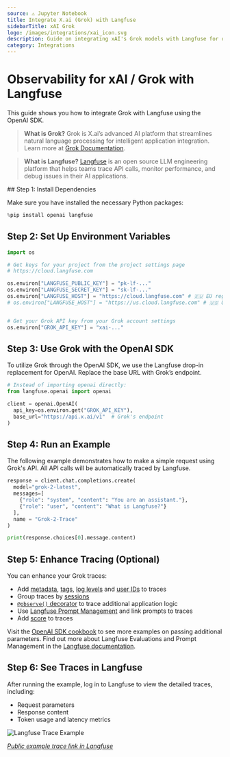```yaml
---
source: ⚠️ Jupyter Notebook
title: Integrate X.ai (Grok) with Langfuse
sidebarTitle: xAI Grok
logo: /images/integrations/xai_icon.svg
description: Guide on integrating xAI's Grok models with Langfuse for observability.
category: Integrations
---
```


# Observability for xAI / Grok with Langfuse

This guide shows you how to integrate Grok with Langfuse using the OpenAI SDK.

> **What is Grok?** Grok is X.ai’s advanced AI platform that streamlines natural language processing for intelligent application integration. Learn more at [Grok Documentation](https://docs.x.ai/docs).

> **What is Langfuse?** [Langfuse](https://langfuse.com) is an open source LLM engineering platform that helps teams trace API calls, monitor performance, and debug issues in their AI applications.

<Steps>
## Step 1: Install Dependencies

Make sure you have installed the necessary Python packages:


```python
%pip install openai langfuse
```

## Step 2: Set Up Environment Variables


```python
import os

# Get keys for your project from the project settings page
# https://cloud.langfuse.com

os.environ["LANGFUSE_PUBLIC_KEY"] = "pk-lf-..."
os.environ["LANGFUSE_SECRET_KEY"] = "sk-lf-..."
os.environ["LANGFUSE_HOST"] = "https://cloud.langfuse.com" # 🇪🇺 EU region
# os.environ["LANGFUSE_HOST"] = "https://us.cloud.langfuse.com" # 🇺🇸 US region


# Get your Grok API key from your Grok account settings
os.environ["GROK_API_KEY"] = "xai-..."
```

## Step 3: Use Grok with the OpenAI SDK

To utilize Grok through the OpenAI SDK, we use the Langfuse drop-in replacement for OpenAI. Replace the base URL with Grok’s endpoint.


```python
# Instead of importing openai directly:
from langfuse.openai import openai

client = openai.OpenAI(
  api_key=os.environ.get("GROK_API_KEY"),
  base_url="https://api.x.ai/v1"  # Grok's endpoint
)
```

## Step 4: Run an Example

The following example demonstrates how to make a simple request using Grok's API. All API calls will be automatically traced by Langfuse.


```python
response = client.chat.completions.create(
  model="grok-2-latest",
  messages=[
    {"role": "system", "content": "You are an assistant."},
    {"role": "user", "content": "What is Langfuse?"}
  ],
  name = "Grok-2-Trace"
)

print(response.choices[0].message.content)
```

## Step 5: Enhance Tracing (Optional)

You can enhance your Grok traces:

- Add [metadata](https://langfuse.com/docs/tracing-features/metadata), [tags](https://langfuse.com/docs/tracing-features/tags), [log levels](https://langfuse.com/docs/tracing-features/log-levels) and [user IDs](https://langfuse.com/docs/tracing-features/users) to traces
- Group traces by [sessions](https://langfuse.com/docs/tracing-features/sessions)
- [`@observe()` decorator](https://langfuse.com/docs/sdk/python/decorators) to trace additional application logic
- Use [Langfuse Prompt Management](https://langfuse.com/docs/prompt-management/get-started) and link prompts to traces
- Add [score](https://langfuse.com/docs/scores/custom) to traces

Visit the [OpenAI SDK cookbook](https://langfuse.com/guides/cookbook/integration_openai_sdk) to see more examples on passing additional parameters.
Find out more about Langfuse Evaluations and Prompt Management in the [Langfuse documentation](https://langfuse.com/docs).


## Step 6: See Traces in Langfuse

After running the example, log in to Langfuse to view the detailed traces, including:

- Request parameters
- Response content
- Token usage and latency metrics

![Langfuse Trace Example](https://langfuse.com/images/cookbook/integration-grok/grok-example-trace.png)

_[Public example trace link in Langfuse](https://cloud.langfuse.com/project/cloramnkj0002jz088vzn1ja4/traces/9178205e-2cb4-4952-8ec0-5244a1105263?timestamp=2025-03-05T11%3A07%3A46.600Z)_
</Steps>


<LearnMore />
